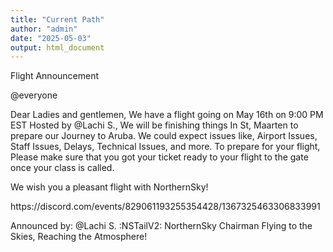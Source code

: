 ```yaml
---
title: "Current Path"
author: "admin"
date: "2025-05-03"
output: html_document
---
```


Flight Announcement

@everyone 

Dear Ladies and gentlemen, We have a flight going on May 16th on 9:00 PM EST Hosted by @Lachi S., We will be finishing things In St, Maarten to prepare our Journey to Aruba. We could expect issues like, Airport Issues, Staff Issues, Delays, Technical Issues, and more. To prepare for your flight, Please make sure that you got your ticket ready to your flight to the gate once your class is called.

We wish you a pleasant flight with NorthernSky!

https://discord.com/events/829061193255354428/1367325463306833991

Announced by: @Lachi S.  :NSTailV2:  NorthernSky Chairman
Flying to the Skies, Reaching the Atmosphere!
 
